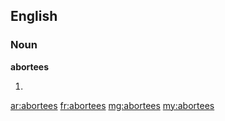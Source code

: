 ==English==
===Noun===
'''abortees'''
# {{plural of|[[abortee]]}}

[[ar:abortees]]
[[fr:abortees]]
[[mg:abortees]]
[[my:abortees]]